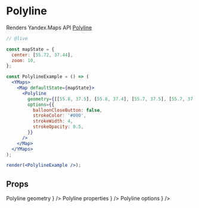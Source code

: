 


# Polyline

Renders Yandex.Maps API [Polyline][]

```jsx
// @live

const mapState = {
  center: [55.72, 37.44],
  zoom: 10,
};

const PolylineExample = () => (
  <YMaps>
    <Map defaultState={mapState}>
      <Polyline
        geometry={[[55.8, 37.5], [55.8, 37.4], [55.7, 37.5], [55.7, 37.4]]}
        options={{
          balloonCloseButton: false,
          strokeColor: '#000',
          strokeWidth: 4,
          strokeOpacity: 0.5,
        }}
      />
    </Map>
  </YMaps>
);

render(<PolylineExample />);
```

## Props

<Props>
  <PropItem
    name="defaultGeometry"
    secondaryName="geometry"
    type="number[][]"
    description={
      <Link href="https://tech.yandex.com/maps/doc/jsapi/2.1/ref/reference/Polyline-docpage/#Polyline__param-geometry">
        Polyline geometry
      </Link>
    }
  />
  <PropItem
    name="defaultProperties"
    secondaryName="properties"
    type="Object"
    description={
      <Link href="https://tech.yandex.com/maps/doc/jsapi/2.1/ref/reference/Polyline-docpage/#Polyline__param-properties">
        Polyline properties
      </Link>
    }
  />
  <PropItem
    name="defaultOptions"
    secondaryName="options"
    type="Object"
    description={
      <Link href="https://tech.yandex.com/maps/doc/jsapi/2.1/ref/reference/Polyline-docpage/#Polyline__param-options">
        Polyline options
      </Link>
    }
  />
</Props>

<Events
  componentName="Polyline"
  url="https://tech.yandex.com/maps/doc/jsapi/2.1/ref/reference/Polyline-docpage/#Polyline__events-summary"
/>

[polyline]:
  https://tech.yandex.com/maps/doc/jsapi/2.1/ref/reference/Polyline-docpage/

